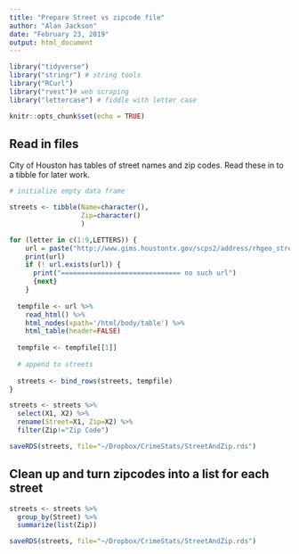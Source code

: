```yaml
---
title: "Prepare Street vs zipcode file"
author: "Alan Jackson"
date: "February 23, 2019"
output: html_document
---
```


```r
library("tidyverse")
library("stringr") # string tools
library("RCurl")
library("rvest")# web scraping
library("lettercase") # fiddle with letter case

knitr::opts_chunk$set(echo = TRUE)
```

##  Read in files

City of Houston has tables of street names and zip codes. Read these in
to a tibble for later work.


```r

# initialize empty data frame

streets <- tibble(Name=character(),
                  Zip=character()
                  )

for (letter in c(1:9,LETTERS)) {
    url = paste("http://www.gims.houstontx.gov/scps2/address/rhgeo_street_",letter,".html", sep="")
    print(url)
    if (! url.exists(url)) {
      print("============================== no such url")
      {next}
    }
    
  tempfile <- url %>% 
    read_html() %>% 
    html_nodes(xpath='/html/body/table') %>% 
    html_table(header=FALSE)
    
  tempfile <- tempfile[[1]]
  
  # append to streets
  
  streets <- bind_rows(streets, tempfile)
}

streets <- streets %>% 
  select(X1, X2) %>% 
  rename(Street=X1, Zip=X2) %>% 
  filter(Zip!="Zip Code")

saveRDS(streets, file="~/Dropbox/CrimeStats/StreetAndZip.rds")

```

## Clean up and turn zipcodes into a list for each street

```r

streets <- streets %>% 
  group_by(Street) %>% 
  summarize(list(Zip))

saveRDS(streets, file="~/Dropbox/CrimeStats/StreetAndZip.rds")

```


